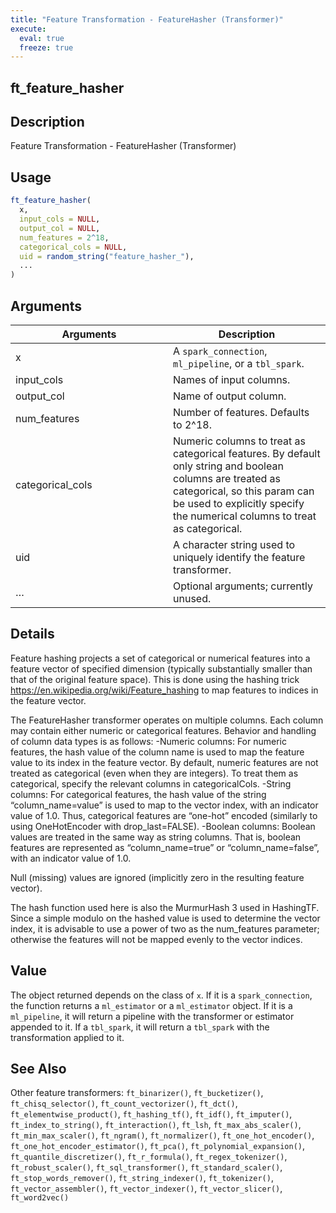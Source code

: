 ```yaml
---
title: "Feature Transformation - FeatureHasher (Transformer)"
execute:
  eval: true
  freeze: true
---
```


## ft_feature_hasher

## Description
Feature Transformation - FeatureHasher (Transformer)


## Usage
```r
ft_feature_hasher(
  x,
  input_cols = NULL,
  output_col = NULL,
  num_features = 2^18,
  categorical_cols = NULL,
  uid = random_string("feature_hasher_"),
  ...
)
```

## Arguments
|Arguments|Description|
|---|---|
| x | A `spark_connection`, `ml_pipeline`, or a `tbl_spark`. |
| input_cols | Names of input columns. |
| output_col | Name of output column. |
| num_features | Number of features. Defaults to 2^18. |
| categorical_cols | Numeric columns to treat as categorical features. By default only string and boolean columns are treated as categorical, so this param can be used to explicitly specify the numerical columns to treat as categorical. |
| uid | A character string used to uniquely identify the feature transformer. |
| ... | Optional arguments; currently unused. |

## Details

Feature hashing projects a set of categorical or numerical features into a feature vector of specified dimension (typically substantially smaller than that of the original feature space). This is done using the hashing trick <https://en.wikipedia.org/wiki/Feature_hashing> to map features to indices in the feature vector. 



 The FeatureHasher transformer operates on multiple columns. Each column may contain either numeric or categorical features. Behavior and handling of column data types is as follows: -Numeric columns: For numeric features, the hash value of the column name is used to map the feature value to its index in the feature vector. By default, numeric features are not treated as categorical (even when they are integers). To treat them as categorical, specify the relevant columns in categoricalCols. -String columns: For categorical features, the hash value of the string "column_name=value" is used to map to the vector index, with an indicator value of 1.0.  Thus, categorical features are "one-hot" encoded (similarly to using OneHotEncoder with drop_last=FALSE). -Boolean columns: Boolean values are treated in the same way as string columns. That is, boolean features are represented as "column_name=true" or "column_name=false", with an indicator value of 1.0. 



 Null (missing) values are ignored (implicitly zero in the resulting feature vector). 



 The hash function used here is also the MurmurHash 3 used in HashingTF. Since a simple modulo on the hashed value is used to determine the vector index, it is advisable to use a power of two as the num_features parameter; otherwise the features will not be mapped evenly to the vector indices.

## Value
The object returned depends on the class of `x`. If it is a `spark_connection`, the function returns a `ml_estimator` or a `ml_estimator` object. If it is a `ml_pipeline`, it will return a pipeline with the transformer or estimator appended to it. If a `tbl_spark`, it will return a `tbl_spark` with the transformation applied to it.





## See Also
Other feature transformers: `ft_binarizer()`, `ft_bucketizer()`, `ft_chisq_selector()`, `ft_count_vectorizer()`, `ft_dct()`, `ft_elementwise_product()`, `ft_hashing_tf()`, `ft_idf()`, `ft_imputer()`, `ft_index_to_string()`, `ft_interaction()`, `ft_lsh`, `ft_max_abs_scaler()`, `ft_min_max_scaler()`, `ft_ngram()`, `ft_normalizer()`, `ft_one_hot_encoder()`, `ft_one_hot_encoder_estimator()`, `ft_pca()`, `ft_polynomial_expansion()`, `ft_quantile_discretizer()`, `ft_r_formula()`, `ft_regex_tokenizer()`, `ft_robust_scaler()`, `ft_sql_transformer()`, `ft_standard_scaler()`, `ft_stop_words_remover()`, `ft_string_indexer()`, `ft_tokenizer()`, `ft_vector_assembler()`, `ft_vector_indexer()`, `ft_vector_slicer()`, `ft_word2vec()`

